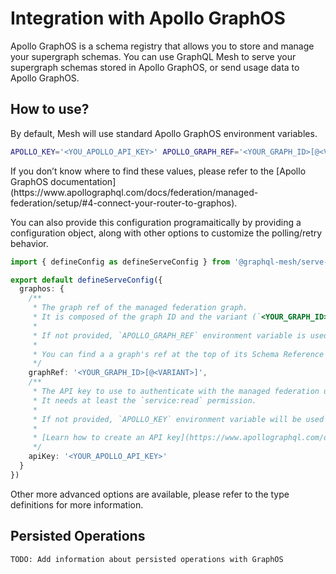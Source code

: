 # Integration with Apollo GraphOS


Apollo GraphOS is a schema registry that allows you to store and manage your supergraph schemas. You
can use GraphQL Mesh to serve your supergraph schemas stored in Apollo GraphOS, or send usage data
to Apollo GraphOS.

## How to use?

By default, Mesh will use standard Apollo GraphOS environment variables.

```sh
APOLLO_KEY='<YOU_APOLLO_API_KEY>' APOLLO_GRAPH_REF='<YOUR_GRAPH_ID>[@<VARIANT>]' mesh-serve
```

<Callout>
  If you don’t know where to find these values, please refer to the [Apollo GraphOS
  documentation](https://www.apollographql.com/docs/federation/managed-federation/setup/#4-connect-your-router-to-graphos).
</Callout>

You can also provide this configuration programaitically by providing a configuration object, along
with other options to customize the polling/retry behavior.

```ts filename="mesh.config.ts"
import { defineConfig as defineServeConfig } from '@graphql-mesh/serve-cli'

export default defineServeConfig({
  graphos: {
    /**
     * The graph ref of the managed federation graph.
     * It is composed of the graph ID and the variant (`<YOUR_GRAPH_ID>@<VARIANT>`).
     *
     * If not provided, `APOLLO_GRAPH_REF` environment variable is used.
     *
     * You can find a a graph's ref at the top of its Schema Reference page in Apollo Studio.
     */
    graphRef: '<YOUR_GRAPH_ID>[@<VARIANT>]',
    /**
     * The API key to use to authenticate with the managed federation up link.
     * It needs at least the `service:read` permission.
     *
     * If not provided, `APOLLO_KEY` environment variable will be used instead.
     *
     * [Learn how to create an API key](https://www.apollographql.com/docs/federation/v1/managed-federation/setup#4-connect-the-gateway-to-studio)
     */
    apiKey: '<YOUR_APOLLO_API_KEY>'
  }
})
```

Other more advanced options are available, please refer to the type definitions for more
information.

## Persisted Operations

`TODO: Add information about persisted operations with GraphOS`
